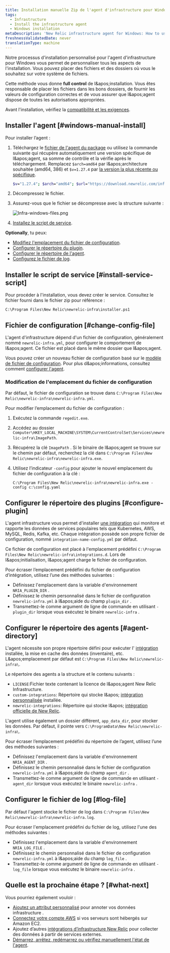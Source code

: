 ```yaml
---
title: Installation manuelle Zip de l'agent d'infrastructure pour Windows
tags:
  - Infrastructure
  - Install the infrastructure agent
  - Windows installation
metaDescription: 'New Relic infrastructure agent for Windows: How to use the manual install script so you can adapt it to your environment.'
freshnessValidatedDate: never
translationType: machine
---
```


Notre processus d'installation personnalisé pour l'agent d'infrastructure pour Windows vous permet de personnaliser tous les aspects de l'installation. Vous pouvez placer des fichiers et des dossiers où vous le souhaitez sur votre système de fichiers.

Cette méthode vous donne <DNT>**full control**</DNT> de l&amp;apos;installation. Vous êtes responsable de placer les fichiers dans les bons dossiers, de fournir les valeurs de configuration correctes et de vous assurer que l&amp;apos;agent dispose de toutes les autorisations appropriées.

Avant l'installation, vérifiez la [compatibilité et les exigences](/docs/infrastructure/install-infrastructure-agent/get-started/requirements-infrastructure-agent).

## Installer l'agent [#windows-manual-install]

Pour installer l’agent :

1. Téléchargez le [fichier de l'agent du package](https://download.newrelic.com/infrastructure_agent/binaries/windows/) ou utilisez la commande suivante qui récupère automatiquement une version spécifique de l&amp;apos;agent, sa somme de contrôle et la vérifie après le téléchargement. Remplacez `$arch=amd64` par l&amp;apos;architecture souhaitée (amd64, 386) et `$v=1.27.4` par [la version la plus récente ou spécifique](https://github.com/newrelic/infrastructure-agent/releases/latest).

   ```sh
   $v="1.27.4"; $arch="amd64"; $url="https://download.newrelic.com/infrastructure_agent/binaries/windows/$arch/newrelic-infra-$arch.$v.zip";@("$url", "$url.sum") | ForEach-Object { Invoke-WebRequest -Uri $_ -OutFile $_.Split('/')[-1] }; write-host 'Checksum:' $(If (Select-String -Path "$url.sum".Split('/')[-1] -Pattern (Get-FileHash $url.Split('/')[-1]).Hash -Quiet) {"Ok"} Else {"Fail"})
   ```

2. Décompressez le fichier.

3. Assurez-vous que le fichier se décompresse avec la structure suivante :

   <img title="Infra-windows-files.png" alt="Infra-windows-files.png" src="/images/infrastructure_diagram_infra-agent-windows-folder-structure.webp" />

4. [Installez le script de service](#install-service-script).

<DNT>**Optionally**</DNT>, tu peux:

* [Modifiez l'emplacement du fichier de configuration](#change-config-file).
* [Configurer le répertoire du plugin](#configure-plugin).
* [Configurer le répertoire de l'agent](#agent-directory).
* [Configurez le fichier de log](#log-file).

## Installer le script de service [#install-service-script]

Pour procéder à l'installation, vous devez créer le service. Consultez le fichier fourni dans le fichier zip pour référence :

```
C:\Program Files\New Relic\newrelic-infra\installer.ps1
```

## Fichier de configuration [#change-config-file]

L'agent d'infrastructure dépend d'un fichier de configuration, généralement nommé `newrelic-infra.yml`, pour configurer le comportement de l&amp;apos;agent. Ce fichier est placé dans le même dossier que l&amp;apos;agent.

Vous pouvez créer un nouveau fichier de configuration basé sur le [modèle de fichier de configuration](/docs/infrastructure/new-relic-infrastructure/configuration/infrastructure-config-file-template-newrelic-infrayml). Pour plus d&amp;apos;informations, consultez comment [configurer l'agent](/docs/infrastructure/new-relic-infrastructure/configuration/configure-infrastructure-agent).

### Modification de l'emplacement du fichier de configuration

Par défaut, le fichier de configuration se trouve dans `C:\Program Files\New Relic\newrelic-infra\newrelic-infra.yml`.

Pour modifier l’emplacement du fichier de configuration :

1. Exécutez la commande `regedit.exe`.

2. Accédez au dossier `Computer\HKEY_LOCAL_MACHINE\SYSTEM\CurrentControlSet\Services\newrelic-infra\ImagePath`.

3. Récupérez la clé `ImagePath` . Si le binaire de l&amp;apos;agent se trouve sur le chemin par défaut, recherchez la clé dans `C:\Program Files\New Relic\newrelic-infra\newrelic-infra.exe`.

4. Utilisez l’indicateur `-config` pour ajouter le nouvel emplacement du fichier de configuration à la clé :

   ```
   C:\Program Files\New Relic\newrelic-infra\newrelic-infra.exe -config c:\config.yaml
   ```

## Configurer le répertoire des plugins [#configure-plugin]

L'agent infrastructure vous permet d'installer [une intégration](/docs/infrastructure/host-integrations/get-started/introduction-host-integrations) qui monitore et rapporte les données de services populaires tels que Kubernetes, AWS, MySQL, Redis, Kafka, etc. Chaque intégration possède son propre fichier de configuration, nommé `integration-name-config.yml` par défaut.

Ce fichier de configuration est placé à l'emplacement prédéfini `C:\Program Files\New Relic\newrelic-infra\integrations.d`. Lors de l&amp;apos;initialisation, l&amp;apos;agent charge le fichier de configuration.

Pour écraser l’emplacement prédéfini du fichier de configuration d’intégration, utilisez l’une des méthodes suivantes :

* Définissez l'emplacement dans la variable d'environnement `NRIA_PLUGIN_DIR` .
* Définissez le chemin personnalisé dans le fichier de configuration `newrelic-infra.yml` à l&amp;apos;aide du champ `plugin_dir` .
* Transmettez-le comme argument de ligne de commande en utilisant `-plugin_dir` lorsque vous exécutez le binaire `newrelic-infra` .

## Configurer le répertoire des agents [#agent-directory]

L'agent nécessite son propre répertoire défini pour exécuter l' [intégration](/docs/infrastructure/host-integrations/get-started/introduction-host-integrations) installée, la mise en cache des données (inventaire), etc. L&amp;apos;emplacement par défaut est `C:\Program Files\New Relic\newrelic-infra\`.

Le répertoire des agents a la structure et le contenu suivants :

* `LICENSE`:Fichier texte contenant la licence de l&amp;apos;agent New Relic Infrastructure.
* `custom-integrations`: Répertoire qui stocke l&amp;apos; [intégration personnalisée](/docs/integrations/integrations-sdk/getting-started/introduction-infrastructure-integrations-sdk) installée.
* `newrelic-integrations`: Répertoire qui stocke l&amp;apos; [intégration officielle de New Relic](/docs/infrastructure/host-integrations/get-started/introduction-host-integrations).

L'agent utilise également un dossier différent, `app_data_dir`, pour stocker les données. Par défaut, il pointe vers `C:\ProgramData\New Relic\newrelic-infra\`.

Pour écraser l’emplacement prédéfini du répertoire de l’agent, utilisez l’une des méthodes suivantes :

* Définissez l'emplacement dans la variable d'environnement `NRIA_AGENT_DIR` .
* Définissez le chemin personnalisé dans le fichier de configuration `newrelic-infra.yml` à l&amp;apos;aide du champ `agent_dir` .
* Transmettez-le comme argument de ligne de commande en utilisant `-agent_dir` lorsque vous exécutez le binaire `newrelic-infra` .

## Configurer le fichier de log [#log-file]

Par défaut l'agent stocke le fichier de log dans `C:\Program Files\New Relic\newrelic-infra\newrelic-infra.log`.

Pour écraser l'emplacement prédéfini du fichier de log, utilisez l'une des méthodes suivantes :

* Définissez l'emplacement dans la variable d'environnement `NRIA_LOG_FILE` .
* Définissez le chemin personnalisé dans le fichier de configuration `newrelic-infra.yml` à l&amp;apos;aide du champ `log_file` .
* Transmettez-le comme argument de ligne de commande en utilisant `-log_file` lorsque vous exécutez le binaire `newrelic-infra` .

<InstallFeedback />

## Quelle est la prochaine étape ? [#what-next]

Vous pourriez également vouloir :

* [Ajoutez un attribut personnalisé](/docs/infrastructure/install-infrastructure-agent/configuration/infrastructure-agent-configuration-settings/#custom-attributes) pour annoter vos données infrastructure .
* [Connectez votre compte AWS](/docs/integrations/amazon-integrations/get-started/connect-aws-new-relic-infrastructure-monitoring/) si vos serveurs sont hébergés sur Amazon EC2.
* Ajoutez d’autres [intégrations d’infrastructure New Relic](/docs/integrations/infrastructure-integrations/get-started/introduction-infrastructure-integrations/) pour collecter des données à partir de services externes.
* [Démarrez, arrêtez, redémarrez ou vérifiez manuellement l'état de l'agent](/docs/infrastructure/install-infrastructure-agent/manage-your-agent/start-stop-restart-infrastructure-agent/#windows).